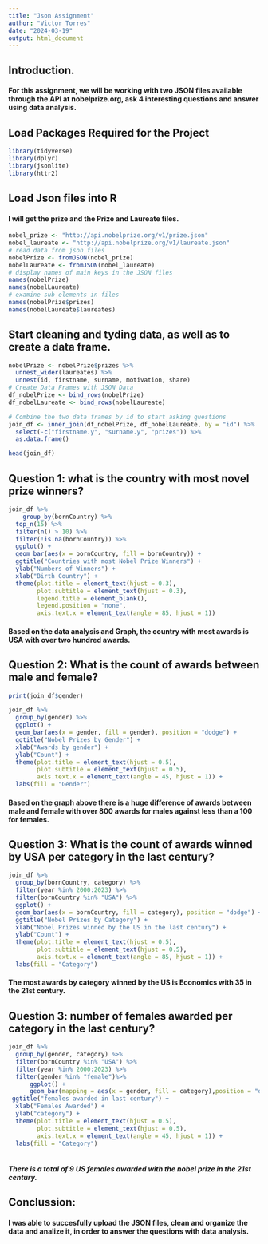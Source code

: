 ```yaml
---
title: "Json Assignment"
author: "Victor Torres"
date: "2024-03-19"
output: html_document
---
```


## Introduction.

#### For this assignment, we will be working with two JSON files available through the API at nobelprize.org, ask 4 interesting questions and answer using data analysis.

## Load Packages Required for the Project

```r
library(tidyverse)
library(dplyr)
library(jsonlite)
library(httr2)


```

## Load Json files into R
#### I will get the prize and the Prize and Laureate files.
```r
nobel_prize <- "http://api.nobelprize.org/v1/prize.json"
nobel_laureate <- "http://api.nobelprize.org/v1/laureate.json"
# read data from json files
nobelPrize <- fromJSON(nobel_prize)
nobelLaureate <- fromJSON(nobel_laureate)
# display names of main keys in the JSON files
names(nobelPrize)
names(nobelLaureate)
# examine sub elements in files
names(nobelPrize$prizes)
names(nobelLaureate$laureates)
```
## Start cleaning and tyding data, as well as to create a data frame.
```r
nobelPrize <- nobelPrize$prizes %>%
  unnest_wider(laureates) %>%
  unnest(id, firstname, surname, motivation, share)
# Create Data Frames with JSON Data
df_nobelPrize <- bind_rows(nobelPrize)
df_nobelLaureate <- bind_rows(nobelLaureate)

# Combine the two data frames by id to start asking questions
join_df <- inner_join(df_nobelPrize, df_nobelLaureate, by = "id") %>%
  select(-c("firstname.y", "surname.y", "prizes")) %>%
  as.data.frame()

head(join_df)
```
## Question 1: what is the country with most novel prize winners?
```r
join_df %>%
    group_by(bornCountry) %>%
  top_n(15) %>%
  filter(n() > 10) %>% 
  filter(!is.na(bornCountry)) %>%
  ggplot() +
  geom_bar(aes(x = bornCountry, fill = bornCountry)) +
  ggtitle("Countries with most Nobel Prize Winners") +
  ylab("Numbers of Winners") +
  xlab("Birth Country") +
  theme(plot.title = element_text(hjust = 0.3),
        plot.subtitle = element_text(hjust = 0.3),
        legend.title = element_blank(),
        legend.position = "none", 
        axis.text.x = element_text(angle = 85, hjust = 1))
```

#### Based on the data analysis and Graph, the country with most awards is USA with over two hundred awards.

## Question 2: What is the count of awards between male and female?
```r
print(join_df$gender)
```
```r
join_df %>% 
  group_by(gender) %>%
  ggplot() +
  geom_bar(aes(x = gender, fill = gender), position = "dodge") +
  ggtitle("Nobel Prizes by Gender") +
  xlab("Awards by gender") +
  ylab("Count") +
  theme(plot.title = element_text(hjust = 0.5),
        plot.subtitle = element_text(hjust = 0.5),
        axis.text.x = element_text(angle = 45, hjust = 1)) +
  labs(fill = "Gender")


```

#### Based on the graph above there is a huge difference of awards between male and female with over 800 awards for males against less than a 100 for females.

## Question 3: What is the count of awards winned by USA per category in the last century?
```r
join_df %>% 
  group_by(bornCountry, category) %>%
  filter(year %in% 2000:2023) %>%
  filter(bornCountry %in% "USA") %>% 
  ggplot() +
  geom_bar(aes(x = bornCountry, fill = category), position = "dodge") +
  ggtitle("Nobel Prizes by Category") +
  xlab("Nobel Prizes winned by the US in the last century") +
  ylab("Count") +
  theme(plot.title = element_text(hjust = 0.5),
        plot.subtitle = element_text(hjust = 0.5),
        axis.text.x = element_text(angle = 85, hjust = 1)) +
  labs(fill = "Category")
```

#### The most awards by category winned by the US is Economics with 35 in the 21st century.

## Question 3: number of females awarded per category in the last century?

```r
join_df %>%
  group_by(gender, category) %>%
  filter(bornCountry %in% "USA") %>%
  filter(year %in% 2000:2023) %>%
  filter(gender %in% "female")%>%
      ggplot() +
      geom_bar(mapping = aes(x = gender, fill = category),position = "dodge")+
 ggtitle("females awarded in last century") +
  xlab("Females Awarded") +
  ylab("category") +
  theme(plot.title = element_text(hjust = 0.5),
        plot.subtitle = element_text(hjust = 0.5),
        axis.text.x = element_text(angle = 45, hjust = 1)) +
  labs(fill = "Category")
                         

```

##### There is a total of 9 US females awarded with the nobel prize in the 21st century.

## Conclussion:

#### I was able to succesfully upload the JSON files, clean and organize the data and analize it, in order to answer the questions with data analysis.





